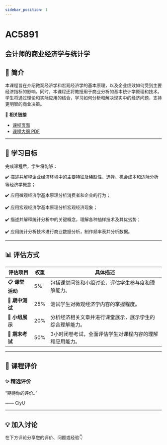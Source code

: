 ```yaml
---
sidebar_position: 1
---
```


# AC5891
## 会计师的商业经济学与统计学

## **📘 简介**
本课程旨在介绍微观经济学和宏观经济学的基本原理，以及企业绩效如何受到主要经济指标的影响。同时，本课程还将教授用于商业分析的基本统计学原理和技术。学生将通过理论和实际应用的结合，学习如何分析和解决现实中的经济问题，支持更明智的商业决策。

🔗 **相关链接**
- [课程页面](https://www.cityu.edu.hk/catalogue/pg/202425/course/AC5891.htm)
- [课程大纲 PDF](https://www.cityu.edu.hk/catalogue/pg/202425/course/AC5891.pdf)

---

## **🎯 学习目标**

完成课程后，学生将能够：


✔️ 描述并解释企业经济环境中的主要特征及稀缺性、选择、机会成本和边际分析等经济学概念；

✔️ 应用微观经济学基本原理分析消费者和企业的行为；

✔️ 应用宏观经济学基本原理分析宏观经济现象；

✔️ 描述并解释统计分析中的关键概念，理解各种抽样技术及其优劣势；

✔️ 应用统计分析技术进行商业数据分析，制作频率表并分析数据。

---

## **📊 评估方式**

| **评估项目**               | **权重** | **具体描述**                                                                                     |
|---------------------------|---------|-----------------------------------------------------------------------------------------------|
| **📋 课堂活动**             | 5%      | 包括课堂问答和小组讨论，评估学生参与度和理解能力。                                              |
| **📝 期中测试**             | 25%     | 测试学生对微观经济学内容的掌握程度。                                                            |
| **📄 小组展示**             | 20%     | 分析经济相关文章并进行课堂展示，展示学生的综合理解能力。                                         |
| **🎤 期末考试**             | 50%     | 3小时闭卷考试，全面评估学生对课程内容的理解和应用能力。                                          |

---

## **💬 课程评价**

### ✨ **精选评价**
<div className={commentStyles.commentBox}>
    <p className={commentStyles.commentText}>
        “期待你的评价。”
    </p>
    <p className={commentStyles.commentAuthor}>—— CiyU</p>
</div>

---

## **💡 加入讨论**

在下方评论分享您的评价、问题或经验👇
<Utterances />